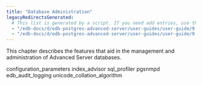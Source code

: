 ```yaml
---
title: "Database Administration"
legacyRedirectsGenerated:
  # This list is generated by a script. If you need add entries, use the `legacyRedirects` key.
  - "/edb-docs/d/edb-postgres-advanced-server/user-guides/user-guide/9.6/EDB_Postgres_Advanced_Server_Guide.1.07.html"
  - "/edb-docs/d/edb-postgres-advanced-server/user-guides/user-guide/9.5/EDB_Postgres_Enterprise_Guide.1.007.html"
---
```


<div id="database_administration" class="registered_link"></div>

This chapter describes the features that aid in the management and administration of Advanced Server databases.

<div class="toctree" maxdepth="4">

configuration_parameters index_advisor sql_profiler pgsnmpd edb_audit_logging unicode_collation_algorithm

</div>
